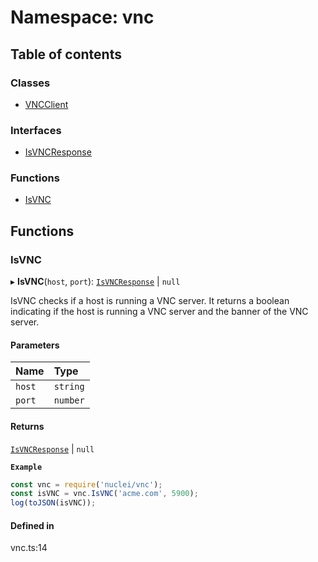 # Namespace: vnc

## Table of contents

### Classes

- [VNCClient](/templates/protocols/javascript/modules/vnc.VNCClient)

### Interfaces

- [IsVNCResponse](/templates/protocols/javascript/modules/vnc.IsVNCResponse)

### Functions

- [IsVNC](/templates/protocols/javascript/modules/vnc#isvnc)

## Functions

### IsVNC

▸ **IsVNC**(`host`, `port`): [`IsVNCResponse`](/templates/protocols/javascript/modules/vnc.IsVNCResponse) \| ``null``

IsVNC checks if a host is running a VNC server.
It returns a boolean indicating if the host is running a VNC server
and the banner of the VNC server.

#### Parameters

| Name | Type |
| :------ | :------ |
| `host` | `string` |
| `port` | `number` |

#### Returns

[`IsVNCResponse`](/templates/protocols/javascript/modules/vnc.IsVNCResponse) \| ``null``

**`Example`**

```javascript
const vnc = require('nuclei/vnc');
const isVNC = vnc.IsVNC('acme.com', 5900);
log(toJSON(isVNC));
```

#### Defined in

vnc.ts:14
